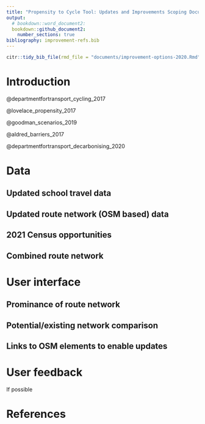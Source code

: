 ```yaml
---
title: "Propensity to Cycle Tool: Updates and Improvements Scoping Document"
output:
  # bookdown::word_document2:
  bookdown::github_document2:
    number_sections: true
bibliography: improvement-refs.bib
---
```


```r
citr::tidy_bib_file(rmd_file = "documents/improvement-options-2020.Rmd", messy_bibliography = "~/uaf/allrefs.bib", file = "documents/improvement-refs.bib")
```


# Introduction

@departmentfortransport_cycling_2017

@lovelace_propensity_2017

@goodman_scenarios_2019

@aldred_barriers_2017

@departmentfortransport_decarbonising_2020

# Data

## Updated school travel data

## Updated route network (OSM based) data

## 2021 Census opportunities

## Combined route network

# User interface

## Prominance of route network

## Potential/existing network comparison

## Links to OSM elements to enable updates

# User feedback

If possible

# References

